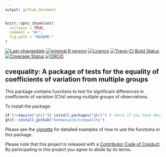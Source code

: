 ```yaml
---
output: github_document
---
```


<!-- README.md is generated from README.Rmd. Please edit that file -->

```r
knitr::opts_chunk$set(
  collapse = TRUE,
  comment = "#>",
  fig.path = "README-"
)
```
[![Last-changedate](https://img.shields.io/badge/last%20change-`r gsub('-', '--', Sys.Date())`-brightgreen.svg)](https://github.com/benmarwick/cvequality/commits/master) 
[![minimal R version](https://img.shields.io/badge/R%3E%3D-`r as.character(getRversion())`-brightgreen.svg)](https://cran.r-project.org/)
[![Licence](https://img.shields.io/github/license/mashape/apistatus.svg)](http://choosealicense.com/licenses/mit/) 
[![Travis-CI Build Status](https://travis-ci.org/benmarwick/cvequality.svg?branch=master)](https://travis-ci.org/benmarwick/cvequality)
[![Coverage Status](https://img.shields.io/codecov/c/github/benmarwick/cvequality/master.svg)](https://codecov.io/github/benmarwick/cvequality?branch=master)
[![ORCiD](https://img.shields.io/badge/ORCiD-0000--0001--7879--4531-green.svg)](http://orcid.org/0000-0001-7879-4531) 

## cvequality: A package of tests for the equality of coefficients of variation from multiple groups

This package contains functions to test for significant differences in coefficients of variation (CVs) among multiple groups of observations. 

To install the package:

```r
if (!require("ghit")) install.packages("ghit") # check if you have devtools, if not, it will be installed here
ghit::install_github("benmarwick/cvequality")
```

Please see the [vignette](vignettes/how_to_test_CVs.Rmd) for detailed examples of how to use the functions in this package. 

Please note that this project is released with a [Contributor Code of Conduct](CONDUCT.md). By participating in this project you agree to abide by its terms.

